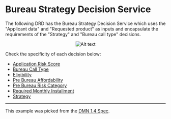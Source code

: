 
<Meta title="Use cases/Loan Originations/Bureau Strategy Decision Service/Overview" />

# Bureau Strategy Decision Service

The following DRD has the Bureau Strategy Decision Service which uses the "Applicant data" and "Requested product" as inputs and
encapsulate the requirements of the "Strategy" and "Bureau call type" decisions.

<p align="center">
  <img src={bureauStrategyDecisionService} alt="Alt text" title="title" />
</p>

Check the specificity of each decision below:

- [Application Risk Score](/docs/use-cases-loan-originations-common-application-risk-score--overview)
- [Bureau Call Type](/docs/use-cases-loan-originations-bureau-strategy-decision-service-bureau-call-type--overview)
- [Eligibility](/docs/use-cases-loan-originations-bureau-strategy-decision-service-eligibility--overview)
- [Pre Bureau Affordability](/docs/use-cases-loan-originations-bureau-strategy-decision-service-pre-bureau-affordability--overview)
- [Pre Bureau Risk Category](/docs/use-cases-loan-originations-bureau-strategy-decision-service-pre-bureau-risk-category--overview)
- [Required Monthly Installment](/docs/use-cases-loan-originations-common-required-monthly-installment--overview)
- [Strategy](/docs/use-cases-loan-originations-bureau-strategy-decision-service-strategy--overview)

---

This example was picked from the [DMN 1.4 Spec](https://www.omg.org/spec/DMN/1.4/Beta1/PDF#page=180).
